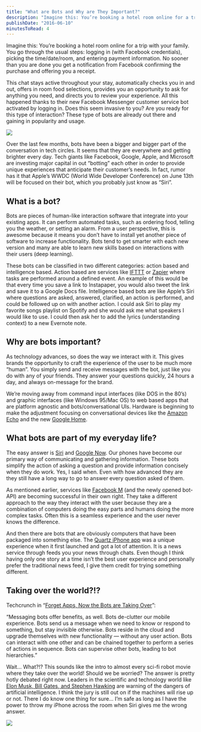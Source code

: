 ```yaml
---
title: "What are Bots and Why are They Important?"
description: "Imagine this: You’re booking a hotel room online for a trip with your family. You go through the usual steps: logging in (with Facebook credentials), picking the time/date/room, and entering payment information. No sooner than you are done you get a notification from Facebook confirming the purchase and offering you a receipt.\n\n\nThis chat stays active throughout your stay, automatically checks you in and out, offers in room food selections, provides you an opportunity to ask for anything you nee"
publishDate: "2016-06-10"
minutesToRead: 4
---
```


<p>Imagine this: You’re booking a hotel room online for a trip with your family. You go through the usual steps: logging in (with Facebook credentials), picking the time/date/room, and entering payment information. No sooner than you are done you get a notification from Facebook confirming the purchase and offering you a receipt.</p>
<p>This chat stays active throughout your stay, automatically checks you in and out, offers in room food selections, provides you an opportunity to ask for anything you need, and directs you to review your experience. All this happened thanks to their new Facebook Messenger customer service bot activated by logging in. Does this seem invasive to you? Are you ready for this type of interaction? These type of bots are already out there and gaining in popularity and usage.</p>

![](https://www.antonsten.com/content/images/2024/09/giphy-tumblr.gif)
<p>Over the last few months, bots have been a bigger and bigger part of the conversation in tech circles. It seems that they are everywhere and getting brighter every day. Tech giants like Facebook, Google, Apple, and Microsoft are investing major capital in out “botting” each other in order to provide unique experiences that anticipate their customer’s needs. In fact, rumor has it that Apple’s WWDC (World Wide Developer Conference) on June 13th will be focused on their bot, which you probably just know as “Siri”.</p>
<h2 id="what-is-a-bot">What is a bot?</h2>
<p>Bots are pieces of human-like interaction software that integrate into your existing apps. It can perform automated tasks, such as ordering food, telling you the weather, or setting an alarm. From a user perspective, this is awesome because it means you don’t have to install yet another piece of software to increase functionality. Bots tend to get smarter with each new version and many are able to learn new skills based on interactions with their users (deep learning).</p>
<p>These bots can be classified in two different categories: action based and intelligence based. Action based are services like <a href="http://www.ifttt.com/?ref=antonsten.com" target="_blank">IFTTT</a> or <a href="http://www.zapier.com/?ref=antonsten.com" target="_blank">Zapier</a> where tasks are performed around a defined event. An example of this would be that every time you save a link to Instapaper, you would also tweet the link and save it to a Google Docs file. Intelligence based bots are like Apple’s Siri where questions are asked, answered, clarified, an action is performed, and could be followed up on with another action. I could ask Siri to play my favorite songs playlist on Spotify and she would ask me what speakers I would like to use. I could then ask her to add the lyrics (understanding context) to a new Evernote note.</p>
<h2 id="why-are-bots-important">Why are bots important?</h2>
<p>As technology advances, so does the way we interact with it. This gives brands the opportunity to craft the experience of the user to be much more “human”. You simply send and receive messages with the bot, just like you do with any of your friends. They answer your questions quickly, 24 hours a day, and always on-message for the brand.</p>
<p>We’re moving away from command input interfaces (like DOS in the 80’s) and graphic interfaces (like Windows 95/Mac OS) to web based apps that are platform agnostic and bots/conversational UIs. Hardware is beginning to make the adjustment focusing on conversational devices like the <a href="http://www.amazon.com/Amazon-Echo-Bluetooth-Speaker-with-WiFi-Alexa/dp/B00X4WHP5E?ref=antonsten.com" target="_blank">Amazon Echo</a> and the new <a href="https://home.google.com/?ref=antonsten.com" target="_blank">Google Home</a>.</p>
<h2 id="what-bots-are-part-of-my-everyday-life">What bots are part of my everyday life?</h2>
<p>The easy answer is <a href="http://www.apple.com/ios/siri/?ref=antonsten.com" target="_blank">Siri</a> and <a href="https://www.google.com/landing/now/?ref=antonsten.com" target="_blank">Google Now</a>. Our phones have become our primary way of communicating and gathering information. These bots simplify the action of asking a question and provide information concisely when they do work. Yes, I said when. Even with how advanced they are they still have a long way to go to answer every question asked of them.</p>
<p>As mentioned earlier, services like <a href="http://www.theverge.com/2015/10/26/9605526/facebook-m-hands-on-personal-assistant-ai?ref=antonsten.com" target="_blank">Facebook M</a> (and the newly opened bot-API) are becoming successful in their own right. They take a different approach to the way they interact with the user because they are a combination of computers doing the easy parts and humans doing the more complex tasks. Often this is a seamless experience and the user never knows the difference.</p>
<p>And then there are bots that are obviously computers that have been packaged into something else. The <a href="http://qz.com/613700/its-here-quartzs-first-news-app-for-iphone/?ref=antonsten.com" target="_blank">Quartz iPhone app</a> was a unique experience when it first launched and got a lot of attention. It is a news service through feeds you your news through chats. Even though I think having only one story at a time isn’t the best user experience and personally prefer the traditional news feed, I give them credit for trying something different.</p>
<h2 id="taking-over-the-world">Taking over the world?!?</h2>
<p>Techcrunch in “<a href="http://techcrunch.com/2015/09/29/forget-apps-now-the-bots-take-over/?ref=antonsten.com" target="_blank">Forget Apps, Now the Bots are Taking Over</a>”:</p>

<div class="blockquote">
<div><p>“Messaging bots offer benefits, as well. Bots de-clutter our mobile experience. Bots send us a message when we need to know or respond to something, but stay invisible otherwise. Bots reside in the cloud and upgrade themselves with new functionality — without any user action. Bots can interact with one other and can be chained together to perform a series of actions in sequence. Bots can supervise other bots, leading to bot hierarchies.”</p></div>
</div>

<p>Wait… What?!? This sounds like the intro to almost every sci-fi robot movie where they take over the world! Should we be worried? The answer is pretty hotly debated right now. Leaders in the scientific and technology world like <a href="http://observer.com/2015/08/stephen-hawking-elon-musk-and-bill-gates-warn-about-artificial-intelligence/?ref=antonsten.com" target="_blank">Elon Musk, Bill Gates, and Stephen Hawking</a> are warning of the dangers of artificial intelligence. I think the jury is still out on if the machines will rise up or not. There I do know one thing for sure… I’m safe as long as I have the power to throw my iPhone across the room when Siri gives me the wrong answer.</p>

![](https://www.antonsten.com/content/images/2024/09/giphy-arigold.gif)